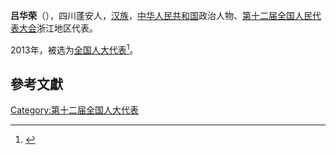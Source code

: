 '''吕华荣'''（{{bd|1964年||}}），四川蓬安人，[[汉族|汉族]]，[[中华人民共和国|中华人民共和国]]政治人物、[[第十二届全国人民代表大会|第十二届全国人民代表大会]]浙江地区代表。

2013年，被选为[[全国人大代表|全国人大代表]]<ref>{{cite news|title=全国人大代表信息-吕华荣|url=http://210.82.31.1:8084/delegate/viewDelegate.action?dbid=120838|accessdate=2013-03-28|newspaper=全国人大网|archive-url=https://web.archive.org/web/20180929153322/http://www.npc.gov.cn/delegate/viewDelegate.action?dbid=120838|archive-date=2018-09-29|dead-url=yes}}</ref>。

==參考文獻==
{{reflist}}
{{中国政治人物小作品}}

[[Category:第十二届全国人大代表|Category:第十二届全国人大代表]]